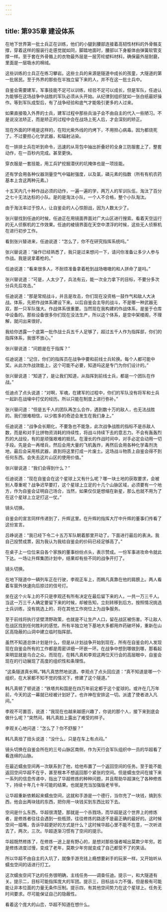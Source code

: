 ```yaml
---
---
---
```

title: 第935章 建设体系
---



在地下世界第一批士兵正在训练，他们的小腿到腰部连接着高韧性材料的外骨骼支撑，穿着这样的服装行走感觉就如同，脚踏地面时，腰部以下身躯体由弹簧软管支撑一样。至于套在外骨骼上的衣物最外层是一层芳纶塑料材料，确保最外层耐磨，里面是一层吸水的棉绒。

这些训练的士兵正在练习攀岩。这些士兵的来源是隧道中成长的孩童，大隧道的第一批居民。至于外界的那些在半独立留下来的人，并不在这一批士兵中。

自鉴会需要建军，军事技能不足可以训练，经验不足可以成长，但是军队，任迪认为能够在这场战争中战胜的军队必须从头开始。从纪律到组织犹如一张白纸最好操作。等到军队成型后，有了战争经验和底气才能吸引更多的人过来。

如果直接吸入外界的士兵，建军过程中那些兵油子会不由自主的代入一些陋习。不是说没法矫正，而是矫正的过程中会在战场上死人后，才会深刻的矫正。

现在外面的环境是这样的，在阳光紫外线的灼烤下，不用担心病毒。因为都烧死了。不过要担心化学武器，和辐射沾染。

在一排排士兵在听到命令，迅速的从背包中抽出折叠好的全身三防服套上了，整套动作，在一百秒内完成。甚至更快。

穿衣服是一套技能，用工兵铲挖掘潜伏的坑掩体也是一项技能。

还有学会用各种仪器测量空气中辐射强度，以及氯，磷元素的指数（所有有机农药基本上含这两种元素。）

十五天内几十种作战必须的动作，一遍一遍的学，两万人的军训队伍，淘汰了百分之七十无法达标的小队。是的是淘汰小队，一个人不合格，整个小队淘汰。

由于淘汰率过于惊人，让自鉴会的人心惊胆战，因为人数太少了。

张兴替找到任迪的时候，任迪正在用镜面界面对广大山区进行搜索。看着天空运行的无人侦察机的工作效果。任迪的棱镜界面在天空中漂浮的时候，这些无人侦察机在进行初步工作。

看到张兴替进来，任迪说道：“怎么了，你不在研究指挥系统吗。”

张兴替说道：“操作已经熟悉了，我只是过来想问一下，请问你准备让多少人参与作战。我是说拿着枪的。”

任迪说道：“看来很多人，不耐烦准备拿着枪到战场嗷嗷的和人拼命了是吗。”

张兴替说道：“可是，人太少了，兵法有云，能一次全力拿下的目标，不要分多次分兵先后攻击。”

任迪说道：“那是常规战斗，并且是攻击，你们现在没资格一鼓作气和敌人大决战。体系，先把作战体系建设下来。以后自鉴会主导的战斗，不是哪一种武器无双，那一只军队强大。作战体系很重要。当然现在我构建的作战体系，是鉴于仓库中设备的。那些设备很多你们现在没法生产，所以这个体系，是空中架楼阁，不理解，就问出来很好。

我给你透露一个底第一批作战士兵五千人足够了，超过五千人作为指挥部，你们的指挥体系，我很不放心。”

张兴替说道：“问题是在于指挥？”

任迪说道：“记住，你们的指挥员在战争中要和前线士兵轮换。每个人都可能中奖。从此次作战效能上，这个可能不必要，知道吗这是专门为你们设计的。”

张兴替说道：“知道了，是让我们知道，从指挥到前线士兵，都是一个团队在作战。”

任迪点了点头说道：“对啊，军魂，在建军的过程中，你们的军队没有将军和士兵一起趴在战壕中打仗的经历。所以只能在制度上进行弥补。”

张兴替问道：“但是五千人的团队再怎么合作，遇到数十万的敌人，也无法战胜的。我们很难相信，以少胜多的奇迹会发生在我们身上。”

任迪说道：“战争会长期化，不要急也不能急，此次战争战胜的指标不是杀敌人数，而是和对手比拼物资消耗的持续性，将战斗持续下去的意志力。不会有轰轰烈烈的大战役，有的是顽强艰难的抵抗。在漫长的作战时间中，对手必定会动用一切手段。先是会一再增兵，然后会用大量的飞机轰炸，再然后会用各种化学毒剂洗地，最后会采用核武器，直到将这里打成一片废土。这场战斗物质上自鉴会得不到任何东西。会失去这片山区的使用价值。”

张兴替说道：“我们会得到什么？”

任迪说道：“现在自鉴会在这个星球上又有什么呢？哪一块土地的获取要求，会被别人尊重呢？战争迟早要打，这个星球上立足的十几个山脉区域，必须要有一个地方，作为自鉴会证明自己场合，当然，如果仅仅是想缩在新星，那么也就不用为了在这个星球上立足打这一仗。”

镜头切换。

自鉴会的宣言同样传递到了，升辉这里。在升辉的指挥大厅中升辉的董事们传看了这份宣言。

吕峥说道：“我已经下令二十五万军队朝着那里开动了。下面进行最后的表决。我自己投赞成票，因为我认为我给自鉴会的价码已经足够高了。”

在桌子上一位位来自各个家族的董事纷纷点头，表示赞成。一份军事进攻命令就此下达。一场让升辉集团计划中，结果却有些不同的战争开打了。

镜头切换。

在地下隧道中一辆列车正在行驶，李观正车上，而韩凡真靠在他的肩膀上。两人看着车窗外快速向后掠过的信号灯。

坐在这个火车上的不只是李观还有所有决定在最后留下来的人，一共一万三千人。当这一万三千人确定要留下来的时候，却被告知，立刻转移到后方。按照情况挑选士兵训练，没有挑选上的，将在其他工作岗位上为战争服务。

至于前线将执行坚壁清野政策，也就是不让生产人口，留在战区被伤害。不让敌人在战区找到任何胜利的感觉。所有半独立地下基地大多都用炸药破坏掉，重新在山区高隐蔽的山洞中建立临时指挥部。

虽然不知道总体计划是什么，但是从计划战争开始到现在，所有在自鉴会的人发现现在自鉴会所有的工作都是周密详细一环嵌一环。在战争中想到哪做到哪，那看起来明显就是乌合之众。而现在，在韩凡真和李观这两位天行会的高层眼中，自鉴会现在的行动展现了高度的组织性和条理性。

“这条隧道真长啊。”韩凡真悠然地说道。李观点了点头回应道：“真不知道是哪一个组织，在大家都不知不觉的情况下，修建了这个隧道。”

韩凡真顿了顿说道：“铁塔共和国是在四万年前定都于这个星球的。或许在几万年前，今天的这一幕就已经被计划好了。也许神在安排这一切。派遣了使者进入凡间。”

李观不可置否，说道：“我现在也越来越感兴趣了，你说的那个人，接下来到底会做什么呢？”突然间，韩凡真脸上露出了难受的样子。

李观关心地问道：“怎么了？你不舒服？”

韩凡真扭了扭头说道：“没什么，只是在车上有点闷。”

镜头切换在自鉴会所在的三号山脉区南侧，作为天行会军队组织中一员的华超看了看连绵的山脉。

在最近蠕虫空间再一次联系到了他，给他布置了一个返回空间的任务。至于能不能返回空间华超不在乎，甚至根本不想返回那个紧张的空间。但是蠕虫空间在接下来一系列的信息传递中，指出了华超修炼的种种问题，并且帮助华超演化了各种修炼下，持续十年几十年可能的结果。也就是充当加强版老爷爷。

让华超重新依赖起来蠕虫空间，这就和手游是一个德行，当你充了一块钱，搞到东西，他会出两块钱的东西，把你用一块钱买到东西比较下去。

空间是什么东西，华超很清楚，那就是一个杀戮场，而华超是这个世界上的修炼者，是修炼者往往会遇到一些瓶颈，往往修炼的路途不是最正确的最好的。这时候空间一插嘴，告诉华超更好的方式是什么？这时候华超心里不能不在意，一次听进去了，两次，三次。华超逐渐习惯有了空间的提示。

华超既然修炼了，在修炼一途上是有野心的，是想对那些强者喊出莫欺少年穷。若是修炼进度过慢，变成了老年，莫欺少年穷就变成了自己都受不了的笑话。

所以华超不由自主的入坑了，就像手游充钱上瘾想要剁手的玩家一样。又开始听从蠕虫空间的话进行打工。

这次蠕虫空间下达的任务很明确，主线任务——调查任迪。提示一，和大隧道有关。提示二，目标可能指挥庞大的军团。提示三，目标战斗力不强，但是极有可能能让非本位面的力量无条件压制。提示四，有其他空间势力在这个星球上。任务无时间要求。尽可能保证自己的隐蔽性。

看着这个庞大的山峦，华超不知道在想什么。